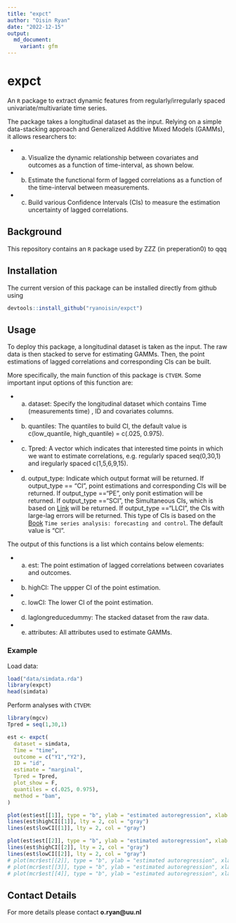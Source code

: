 ```yaml
---
title: "expct"
author: "Oisin Ryan"
date: "2022-12-15"
output: 
  md_document:
    variant: gfm
---
```


# expct

An `R` package to extract dynamic features from regularly/irregularly spaced univariate/multivariate time series.

The package takes a longitudinal dataset as the input. Relying on a simple data-stacking approach and Generalized Additive Mixed Models (GAMMs), it allows researchers to:

  - a) Visualize the dynamic relationship between covariates and outcomes as a function of time-interval, as shown below.
  - b) Estimate the functional form of lagged correlations as a function of the time-interval between measurements.
  - c) Build various Confidence Intervals (CIs) to measure the estimation uncertainty of lagged correlations.
  
## Background
This repository contains an `R` package used by ZZZ (in preperation0) to qqq

## Installation
The current version of this package can be installed directly from github using
```r
devtools::install_github("ryanoisin/expct")
```

## Usage
To deploy this package, a longitudinal dataset is taken as the input. The raw data is then stacked to serve for estimating GAMMs. Then, the point estimations of lagged correlations and corresponding CIs can be built.

More specifically, the main function of this package is `CTVEM`. Some important input options of this function are:

  - a) dataset: Specify the longitudinal dataset which contains Time (measurements time) , ID and covariates columns.
  - b) quantiles: The quantiles to build CI, the default value is c(low_quantile, high_quantile) = c(.025, 0.975).
  - c) Tpred: A vector which indicates that interested time points in which we want to estimate correlations, e.g. regularly spaced seq(0,30,1) and iregularly spaced c(1,5,6,9,15).
  - d) output_type: Indicate which output format will be returned. If output_type == "CI", point estimations and corresponding CIs will be returned. If output_type =="PE", only ponit estimation will be returned. If output_type =="SCI", the Simultaneous CIs, which is based on [Link](https://fromthebottomoftheheap.net/2016/12/15/simultaneous-interval-revisited/) will be returned. If output_type =="LLCI", the CIs with large-lag errors will be returned. This type of CIs is based on the [Book](https://books.google.com/books?hl=en&lr=&id=rNt5CgAAQBAJ&oi=fnd&pg=PR7&dq=Time+series+forecasting+and+control&ots=DK80uNo2Wy&sig=qqqwadWjU9h-ZeP9a-lXxpVdb_Q#v=onepage&q=Time%20series%20forecasting%20and%20control&f=false) `Time series analysis: forecasting and control`. The default value is "CI".
  
The output of this functions is a list which contains below elements:

  - a) est: The point estimation of lagged correlations between covariates and outcomes.
  - b) highCI: The uppper CI of the point estimation.
  - c) lowCI: The lower CI of the point estimation.
  - d) laglongreducedummy: The stacked dataset from the raw data.
  - e) attributes: All attributes used to estimate GAMMs.  


### Example

Load data:

```r
load("data/simdata.rda")
library(expct)
head(simdata)

```

Perform analyses with `CTVEM`:

```r
library(mgcv)
Tpred = seq(1,30,1)

est <- expct(
  dataset = simdata,
  Time = "time",
  outcome = c("Y1","Y2"),
  ID = "id",
  estimate = "marginal",
  Tpred = Tpred,
  plot_show = F,
  quantiles = c(.025, 0.975),
  method = "bam",
)

plot(est$est[[1]], type = "b", ylab = "estimated autoregression", xlab = "time diff", main = "Autoregression X1")
lines(est$highCI[[1]], lty = 2, col = "gray")
lines(est$lowCI[[1]], lty = 2, col = "gray")

plot(est$est[[2]], type = "b", ylab = "estimated autoregression", xlab = "time diff", main = "Cross-Regression X2 on X1")
lines(est$highCI[[2]], lty = 2, col = "gray")
lines(est$lowCI[[2]], lty = 2, col = "gray")
# plot(mcr$est[[2]], type = "b", ylab = "estimated autoregression", xlab = "time diff", main = "Cross-Regresion")
# plot(mcr$est[[3]], type = "b", ylab = "estimated autoregression", xlab = "time diff", main = "Autoregression X1")
# plot(mcr$est[[4]], type = "b", ylab = "estimated autoregression", xlab = "time diff", main = "Autoregression X1")
```


## Contact Details

For more details please contact **o.ryan@uu.nl**
